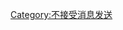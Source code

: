 <span style="display:none">[http://userjs.invalid/noTalkback{{#if:{{{1|{{{reason|}}}}}}|?reason={{urlencode:{{{1{{{reason|}}}}}}|PATH}}}} 这个用户不接受消息发送]</span><includeonly>[[Category:不接受消息发送]]</includeonly><noinclude>{{documentation}}</noinclude>